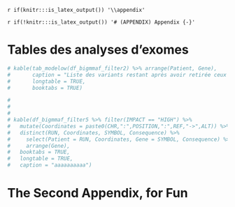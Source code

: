 `r if(knitr:::is_latex_output()) '\\appendix'`

`r if(!knitr:::is_latex_output()) '# (APPENDIX) Appendix {-}'` 

# Tables des analyses d'exomes {#sssdd}

\blandscape


```r

# kable(tab_modelow(df_bigmmaf_filter2) %>% arrange(Patient, Gene),
#       caption = "Liste des variants restant après avoir retirée ceux impactant spécifiquement le patient ...",
#       longtable = TRUE,
#       booktabs = TRUE)

```

\elandscape
\newpage

```r
# 
#   
# 
# kable(df_bigmmaf_filter5 %>% filter(IMPACT == "HIGH") %>%
#   mutate(Coordinates = paste0(CHR,":",POSITION,":",REF,"->",ALT)) %>%
#   distinct(RUN, Coordinates, SYMBOL, Consequence) %>%
#     select(Patient = RUN, Coordinates, Gene = SYMBOL, Consequence) %>% 
#     arrange(Gene),
#   booktabs = TRUE,
#   longtable = TRUE, 
#   caption = "aaaaaaaaaa")


```

# The Second Appendix, for Fun
